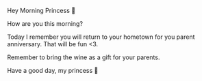 
<div className={styles["Welcome"]}>


Hey Morning Princess 👸 

How are you this morning?

Today I remember you will return to your hometown for you parent anniversary. That will be fun <3.

Remember to bring the wine as a gift for your parents.

Have a good day, my princess 👸 

</div>
